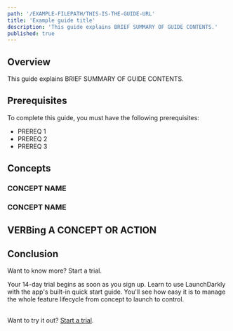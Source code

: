 ```yaml
---
path: '/EXAMPLE-FILEPATH/THIS-IS-THE-GUIDE-URL'
title: 'Example guide title'
description: 'This guide explains BRIEF SUMMARY OF GUIDE CONTENTS.'
published: true
---
```


## Overview

This guide explains BRIEF SUMMARY OF GUIDE CONTENTS.

## Prerequisites

<!--

This section is optional. If you include it, limit it to highly technical or LaunchDarkly-exclusive things. Do include, "A LaunchDarkly account with owner or admin access," don't include "A computer with internet access."

-->

To complete this guide, you must have the following prerequisites:

* PREREQ 1
* PREREQ 2
* PREREQ 3

## Concepts

<!--

This section is optional. Briefly explain concepts (single paragraphs, 3-5 sentences) in 3h-level sections below.

-->

### CONCEPT NAME

<!--

When you explain a concept, consider if there's related documentation, either on the LD docs site or elesewhere on the internet, that might be useful to link to here.

-->

### CONCEPT NAME

## VERBing A CONCEPT OR ACTION

<!--

Continue to use ## and ### to outline different parts of the guide. Depending on whether this is a best practices guide, a tutorial, or something else, you may want to include links to Glitch apps or YouTube videos.

If organizing this part is challenging, ask the docs team for help!

-->

## Conclusion

<!--

Briefly summarize the contents of the guide here, and link to followup or supplemental materials if needed.

-->

<Callout intent="primary">
<CalloutTitle>Want to know more? Start a trial.</CalloutTitle>
<CalloutDescription>

Your 14-day trial begins as soon as you sign up. Learn to use LaunchDarkly with the app's built-in quick start guide. You'll see how easy it is to manage the whole feature lifecycle from concept to launch to control.<br/><br/>

Want to try it out? [Start a trial](https://launchdarkly.com/start-trial/).

</CalloutDescription>
</Callout>